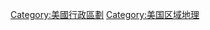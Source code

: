 {{Cat main}}
{{Commons cat|Regions of the United States}}

[[Category:美國行政區劃|Category:美國行政區劃]]
[[Category:美国区域地理|Category:美国区域地理]]